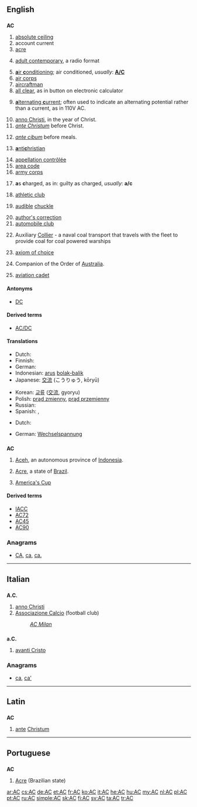 {{also|Appendix:Variations of "ac"}}
==English==
{{wikipedia}}
==={{initialism-old|en}}===
'''AC'''

# [[absolute ceiling]]
# account current
# [[acre]]
# {{context|music|lang=en}} [[w:Adult contemporary|adult contemporary]], a radio format
# [[air conditioning|'''a'''ir '''c'''onditioning]]; air conditioned, ''usually'':  '''[[A/C]]'''
# [[air corps]]
# [[aircraftman]]
# [[all clear]], as in button on electronic calculator
# {{context|electricity|lang=en}} [[alternating current|'''a'''lternating '''c'''urrent]]; often used to indicate an alternating potential rather than a current, as in 110V AC.
# [[anno Christi]], in the year of Christ.
# ''[[ante Christum]]'' before Christ. 
# {{context|medical|lang=en}} ''[[ante cibum]]'' before meals. 
# {{context|religion|lang=en}} [[antichristian|'''a'''nti'''c'''hristian]]
# [[appellation contrôlée]]
# [[area code]]
# [[army corps]]
# {{context|legal|lang=en}} '''a'''s '''c'''harged, as in:  guilty as charged, ''usually'':  '''a/c'''
# [[athletic club]]
# {{context|Internet|slang|lang=en}} [[audible]] [[chuckle]]
# [[author's correction]]
# [[automobile club]]
# {{context|US|military|lang=en}} Auxiliary [[collier|Collier]] - a naval coal transport that travels with the fleet to provide coal for coal powered warships
# {{context|set theory|lang=en}} [[axiom of choice]]
# {{context|Australia|lang=en}} Companion of the Order of [[Australia]].
# [[aviation cadet]]

====Antonyms====
* [[DC]]

====Derived terms====
* [[AC/DC]]

====Translations====
{{trans-top|alternating current}}
* Dutch: {{t+|nl|wisselstroom}}
* Finnish: {{t+|fi|vaihtovirta}}
* German: {{t+|de|Wechselstrom|m}}
* Indonesian: [[arus]] [[bolak-balik]]
* Japanese: [[交流]] (こうりゅう, kōryū)
{{trans-mid}}
* Korean: [[교류]] ([[交流]], gyoryu)
* Polish: [[prąd zmienny]], [[prąd przemienny]]
* Russian: {{t+|ru|переменный ток|m|sc=Cyrl|tr=pereménnyj tok}}
* Spanish: {{t|es|CA}}, {{t|es|corriente alterna}}
{{trans-bottom}}
{{trans-top|alternating potential}}
* Dutch: {{t+|nl|wisselspanning}}
{{trans-mid}}
* German: [[Wechselspannung]]
{{trans-bottom}}

==={{abbreviation-old|en}}===
'''AC'''

# [[Aceh]], an autonomous province of [[Indonesia]].
# {{context|geography|lang=en}} [[Acre]], a state of [[Brazil]].
# [[America's Cup]] {{gloss|competition yacht sailing match racing regatta}}

====Derived terms====
{{sense|America's Cup}}
* [[IACC]]
* [[AC72]]
* [[AC45]]
* [[AC90]]

===Anagrams===
* [[CA#English|CA]], [[ca#English|ca]], [[ca.#English|ca.]]

----

==Italian==

==={{abbreviation-old|it}}===
'''A.C.'''

# [[anno Christi]]
# [[Associazione Calcio]] (football club)
#: ''[[w:AC Milan|AC Milan]]''

==={{abbreviation-old|it}}===
'''a.C.'''

# [[avanti Cristo]]

===Anagrams===
* [[ca#Italian|ca]], [[ca'#Italian|ca']]

----

==Latin==

==={{initialism-old|la}}===
'''AC'''

# [[ante]] [[Christum]]

----

==Portuguese==

==={{abbreviation-old|pt}}===
'''AC'''

# [[Acre]] (Brazilian state)

[[ar:AC]]
[[cs:AC]]
[[de:AC]]
[[et:AC]]
[[fr:AC]]
[[ko:AC]]
[[it:AC]]
[[he:AC]]
[[hu:AC]]
[[my:AC]]
[[nl:AC]]
[[pl:AC]]
[[pt:AC]]
[[ru:AC]]
[[simple:AC]]
[[sk:AC]]
[[fi:AC]]
[[sv:AC]]
[[ta:AC]]
[[tr:AC]]